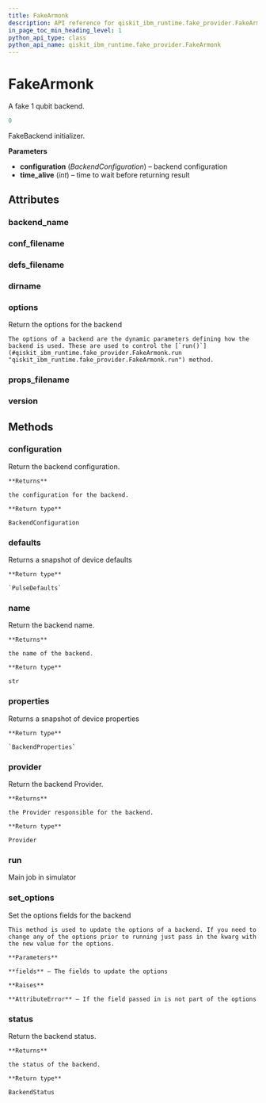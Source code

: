 ```yaml
---
title: FakeArmonk
description: API reference for qiskit_ibm_runtime.fake_provider.FakeArmonk
in_page_toc_min_heading_level: 1
python_api_type: class
python_api_name: qiskit_ibm_runtime.fake_provider.FakeArmonk
---
```


# FakeArmonk

<Class id="qiskit_ibm_runtime.fake_provider.FakeArmonk" isDedicatedPage={true} github="https://github.com/Qiskit/qiskit-ibm-runtime/tree/stable/0.28/qiskit_ibm_runtime/fake_provider/backends/armonk/fake_armonk.py#L36-L48" signature="FakeArmonk" modifiers="class">
  A fake 1 qubit backend.

  ```python
  0
  ```

  FakeBackend initializer.

  **Parameters**

  *   **configuration** (*BackendConfiguration*) – backend configuration
  *   **time\_alive** (*int*) – time to wait before returning result

  ## Attributes

  ### backend\_name

  <Attribute id="qiskit_ibm_runtime.fake_provider.FakeArmonk.backend_name" attributeValue="'fake_armonk'" />

  ### conf\_filename

  <Attribute id="qiskit_ibm_runtime.fake_provider.FakeArmonk.conf_filename" attributeValue="'conf_armonk.json'" />

  ### defs\_filename

  <Attribute id="qiskit_ibm_runtime.fake_provider.FakeArmonk.defs_filename" attributeValue="'defs_armonk.json'" />

  ### dirname

  <Attribute id="qiskit_ibm_runtime.fake_provider.FakeArmonk.dirname" attributeValue="'/home/runner/work/qiskit-ibm-runtime/qiskit-ibm-runtime/qiskit_ibm_runtime/fake_provider/backends/armonk'" />

  ### options

  <Attribute id="qiskit_ibm_runtime.fake_provider.FakeArmonk.options">
    Return the options for the backend

    The options of a backend are the dynamic parameters defining how the backend is used. These are used to control the [`run()`](#qiskit_ibm_runtime.fake_provider.FakeArmonk.run "qiskit_ibm_runtime.fake_provider.FakeArmonk.run") method.
  </Attribute>

  ### props\_filename

  <Attribute id="qiskit_ibm_runtime.fake_provider.FakeArmonk.props_filename" attributeValue="'props_armonk.json'" />

  ### version

  <Attribute id="qiskit_ibm_runtime.fake_provider.FakeArmonk.version" attributeValue="1" />

  ## Methods

  ### configuration

  <Function id="qiskit_ibm_runtime.fake_provider.FakeArmonk.configuration" signature="configuration()">
    Return the backend configuration.

    **Returns**

    the configuration for the backend.

    **Return type**

    BackendConfiguration
  </Function>

  ### defaults

  <Function id="qiskit_ibm_runtime.fake_provider.FakeArmonk.defaults" github="https://github.com/Qiskit/qiskit-ibm-runtime/tree/stable/0.28/qiskit_ibm_runtime/fake_provider/fake_pulse_backend.py#L29-L33" signature="defaults()">
    Returns a snapshot of device defaults

    **Return type**

    `PulseDefaults`
  </Function>

  ### name

  <Function id="qiskit_ibm_runtime.fake_provider.FakeArmonk.name" signature="name()">
    Return the backend name.

    **Returns**

    the name of the backend.

    **Return type**

    str
  </Function>

  ### properties

  <Function id="qiskit_ibm_runtime.fake_provider.FakeArmonk.properties" github="https://github.com/Qiskit/qiskit-ibm-runtime/tree/stable/0.28/qiskit_ibm_runtime/fake_provider/fake_qasm_backend.py#L43-L47" signature="properties()">
    Returns a snapshot of device properties

    **Return type**

    `BackendProperties`
  </Function>

  ### provider

  <Function id="qiskit_ibm_runtime.fake_provider.FakeArmonk.provider" signature="provider()">
    Return the backend Provider.

    **Returns**

    the Provider responsible for the backend.

    **Return type**

    Provider
  </Function>

  ### run

  <Function id="qiskit_ibm_runtime.fake_provider.FakeArmonk.run" github="https://github.com/Qiskit/qiskit-ibm-runtime/tree/stable/0.28/qiskit_ibm_runtime/fake_provider/fake_backend.py#L744-L775" signature="run(run_input, **kwargs)">
    Main job in simulator
  </Function>

  ### set\_options

  <Function id="qiskit_ibm_runtime.fake_provider.FakeArmonk.set_options" signature="set_options(**fields)">
    Set the options fields for the backend

    This method is used to update the options of a backend. If you need to change any of the options prior to running just pass in the kwarg with the new value for the options.

    **Parameters**

    **fields** – The fields to update the options

    **Raises**

    **AttributeError** – If the field passed in is not part of the options
  </Function>

  ### status

  <Function id="qiskit_ibm_runtime.fake_provider.FakeArmonk.status" signature="status()">
    Return the backend status.

    **Returns**

    the status of the backend.

    **Return type**

    BackendStatus
  </Function>
</Class>

